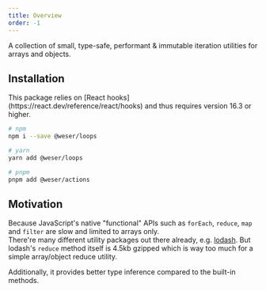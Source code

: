 ```yaml
---
title: Overview
order: -1
---
```


A collection of small, type-safe, performant & immutable iteration utilities for arrays and objects.

<PackageBadges package="@weser/loops" />

## Installation

<Callout title="Required dependencies">
  This package relies on [React hooks](https://react.dev/reference/react/hooks)
  and thus requires version 16.3 or higher.
</Callout>

```sh
# npm
npm i --save @weser/loops

# yarn
yarn add @weser/loops

# pnpm
pnpm add @weser/actions
```

## Motivation

Because JavaScript's native "functional" APIs such as `forEach`, `reduce`, `map` and `filter` are slow and limited to arrays only.<br />
There're many different utility packages out there already, e.g. [lodash](https://lodash.com).
But lodash's `reduce` method itself is 4.5kb gzipped which is way too much for a simple array/object reduce utility.

Additionally, it provides better type inference compared to the built-in methods.
